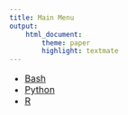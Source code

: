 ```yaml
---
title: Main Menu
output:
    html_document:
        theme: paper
        highlight: textmate
---
```

<font size="3">

- [Bash](bash.html)
- [Python](python.html)
- [R](R.html)

</font>
